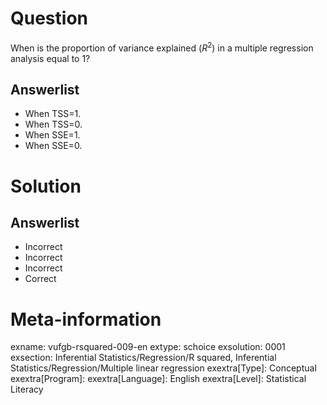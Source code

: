 Question
========

When is the proportion of variance explained ($R^{2}$) in a multiple regression analysis equal to 1?
  
Answerlist
----------
* When TSS=1.
* When TSS=0.
* When SSE=1.
* When SSE=0.

Solution
========

Answerlist
----------
* Incorrect
* Incorrect
* Incorrect
* Correct

Meta-information
================
exname: vufgb-rsquared-009-en
extype: schoice
exsolution: 0001
exsection: Inferential Statistics/Regression/R squared, Inferential Statistics/Regression/Multiple linear regression
exextra[Type]: Conceptual
exextra[Program]: 
exextra[Language]: English
exextra[Level]: Statistical Literacy
